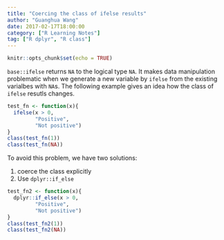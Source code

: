 ```yaml
---
title: "Coercing the class of ifelse results"
author: "Guanghua Wang"
date: 2017-02-17T18:00:00
category: ["R Learning Notes"]
tag: ["R dplyr", "R class"]
---
```


```r
knitr::opts_chunk$set(echo = TRUE)
```

`base::ifelse` returns `NA` to the logical type `NA`. It makes data manipulation problematic when we generate a new variable by `ifelse` from the existing varialbes with `NA`s. The following example gives an idea how the class of `ifelse` resutls changes.

```r
test_fn <- function(x){
  ifelse(x > 0,
         "Positive",
         "Not positive")
}
class(test_fn(1))
class(test_fn(NA))
```

To avoid this problem, we have two solutions:

1. coerce the class explicitly
2. Use `dplyr::if_else`
```r
test_fn2 <- function(x){
  dplyr::if_else(x > 0,
         "Positive",
         "Not positive")
}
class(test_fn2(1))
class(test_fn2(NA))
```